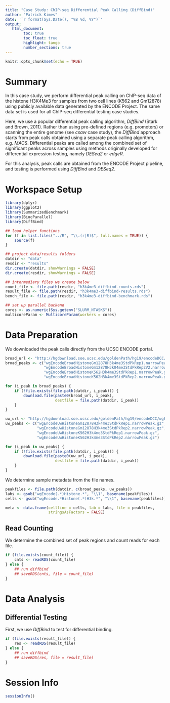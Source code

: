 ```yaml
---
title: "Case Study: ChIP-seq Differential Peak Calling (DiffBind)"
author: "Patrick Kimes"
date: '`r format(Sys.Date(), "%B %d, %Y")`'
output: 
   html_document:
        toc: true
        toc_float: true
        highlight: tango
        number_sections: true
---
```


```r
knitr::opts_chunk$set(echo = TRUE)
```

# Summary

In this case study, we perform differential peak calling on ChIP-seq data of the histone
H3K4Me3 for samples from two cell lines (K562 and Gm12878) using publicly available data
generated by the ENCODE Project. The same data set is used for all ChIP-seq differential
testing case studies. 

Here, we use a popular differential peak calling algorithm, _DiffBind_ (Stark and Brown, 2011).
Rather than using pre-defined regions (e.g. promoters) or scanning the entire genome
(see _csaw_ case study), the _DiffBind_ approach starts from peak calls obtained using a
separate peak calling algorithm, e.g. _MACS_. Differential peaks are called among the
combined set of significant peaks across samples using methods originally developed for
differential expression testing, namely _DESeq2_ or _edgeR_.

For this analysis, peak calls are obtained from the ENCODE Project pipeline, and
testing is performed using _DiffBind_ and _DESeq2_.

# Workspace Setup

```r
library(dplyr)
library(ggplot2)
library(SummarizedBenchmark)
library(BiocParallel)
library(DiffBind)

## load helper functions
for (f in list.files("../R", "\\.(r|R)$", full.names = TRUE)) {
    source(f)
}

## project data/results folders
datdir <- "data"
resdir <- "results"
dir.create(datdir, showWarnings = FALSE)
dir.create(resdir, showWarnings = FALSE)

## intermediary files we create below
count_file <- file.path(resdir, "h3k4me3-diffbind-counts.rds")
result_file <- file.path(resdir, "h3k4me3-diffbind-results.rds")
bench_file <- file.path(resdir, "h3k4me3-diffbind-benchmark.rds")

## set up parallel backend
cores <- as.numeric(Sys.getenv("SLURM_NTASKS"))
multicoreParam <- MulticoreParam(workers = cores)
```

# Data Preparation

We downloaded the peak calls directly from the UCSC ENCODE portal.

```r
broad_url <- "http://hgdownload.soe.ucsc.edu/goldenPath/hg19/encodeDCC/wgEncodeBroadHistone/"
broad_peaks <- c("wgEncodeBroadHistoneGm12878H3k4me3StdPkRep1.narrowPeak.gz",
                 "wgEncodeBroadHistoneGm12878H3k04me3StdPkRep2V2.narrowPeak.gz",
                 "wgEncodeBroadHistoneK562H3k4me3StdPkRep1.narrowPeak.gz",
                 "wgEncodeBroadHistoneK562H3k4me3StdPkRep2.narrowPeak.gz")

for (i_peak in broad_peaks) {
    if (!file.exists(file.path(datdir, i_peak))) {
        download.file(paste0(broad_url, i_peak),
                      destfile = file.path(datdir, i_peak))
    }
}

uw_url <- "http://hgdownload.soe.ucsc.edu/goldenPath/hg19/encodeDCC/wgEncodeUwHistone/"
uw_peaks <- c("wgEncodeUwHistoneGm12878H3k4me3StdPkRep1.narrowPeak.gz",
              "wgEncodeUwHistoneGm12878H3k4me3StdPkRep2.narrowPeak.gz",
              "wgEncodeUwHistoneK562H3k4me3StdPkRep1.narrowPeak.gz",
              "wgEncodeUwHistoneK562H3k4me3StdPkRep2.narrowPeak.gz")

for (i_peak in uw_peaks) {
    if (!file.exists(file.path(datdir, i_peak))) {
        download.file(paste0(uw_url, i_peak),
                      destfile = file.path(datdir, i_peak))
    }
}
```

We determine sample metadata from the file names.

```r
peakfiles <- file.path(datdir, c(broad_peaks, uw_peaks))
labs <- gsub("wgEncode(.*)Histone.*", "\\1", basename(peakfiles))
cells <- gsub("wgEncode.*Histone(.*)H3k.*", "\\1", basename(peakfiles))

meta <- data.frame(cellline = cells, lab = labs, file = peakfiles,
                   stringsAsFactors = FALSE)
```

## Read Counting 

We determine the combined set of peak regions and count reads for each file.

```r
if (file.exists(count_file)) {
    cnts <- readRDS(count_file)
} else {
    ## run diffbind
    ## saveRDS(cnts, file = count_file)
}
```

# Data Analysis

## Differential Testing

First, we use _DiffBind_ to test for differential binding.

```r
if (file.exists(result_file)) {
    res <- readRDS(result_file)
} else {
    ## run diffbind
    ## saveRDS(res, file = result_file)
}
```

# Session Info

```r
sessionInfo()
```

